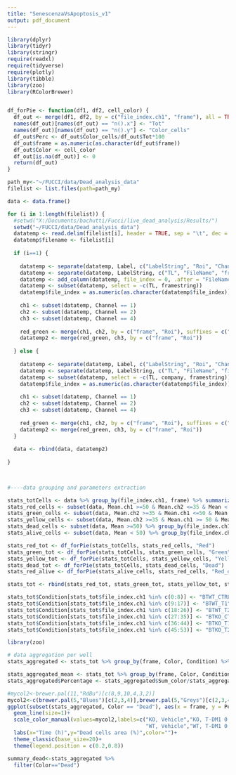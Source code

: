 ```yaml
---
title: "SenescenzaVsApoptosis_v1"
output: pdf_document
---
```


```r

library(dplyr)
library(tidyr)
library(stringr)
require(readxl)
require(tidyverse)
require(plotly)
library(tibble)
library(zoo)
library(RColorBrewer)


df_forPie <- function(df1, df2, cell_color) {
  df_out <- merge(df1, df2, by = c("file_index.ch1", "frame"), all = TRUE)
  names(df_out)[names(df_out) == "n().x"] <- "Tot"
  names(df_out)[names(df_out) == "n().y"] <- "Color_cells"
  df_out$Perc <- df_out$Color_cells/df_out$Tot*100
  df_out$frame = as.numeric(as.character(df_out$frame))
  df_out$Color <- cell_color
  df_out[is.na(df_out)] <- 0
  return(df_out)
}

path_my<-"~/FUCCI/data/Dead_analysis_data"
filelist <- list.files(path=path_my)

data <- data.frame()

for (i in 1:length(filelist)) {
  #setwd("X:/Documents/bachutti/Fucci/live_dead_analysis/Results/")
  setwd("~/FUCCI/data/Dead_analysis_data")
  datatemp <- read.delim(filelist[i], header = TRUE, sep = "\t", dec = ".")
  datatemp$filename <- filelist[i]
  
  if (i==1) {
    
    datatemp <- separate(datatemp, Label, c("LabelString", "Roi", "Channel") , sep = ":")
    datatemp <- separate(datatemp, LabelString, c("TL", "FileName", "framestring", "frame") , sep = "_")
    datatemp <- add_column(datatemp, file_index = 0, .after = "FileName")
    datatemp <- subset(datatemp, select = -c(TL, framestring))
    datatemp$file_index = as.numeric(as.character(datatemp$file_index))
    
    ch1 <- subset(datatemp, Channel == 1)
    ch2 <- subset(datatemp, Channel == 2)
    ch3 <- subset(datatemp, Channel == 4)
    
    red_green <- merge(ch1, ch2, by = c("frame", "Roi"), suffixes = c(".ch1", ".ch2"))
    datatemp2 <- merge(red_green, ch3, by = c("frame", "Roi"))
    
  } else {
    
    datatemp <- separate(datatemp, Label, c("LabelString", "Roi", "Channel") , sep = ":")
    datatemp <- separate(datatemp, LabelString, c("TL", "FileName", "file_index", "company", "framestring", "frame"))
    datatemp <- subset(datatemp, select = -c(TL, company, framestring))
    datatemp$file_index = as.numeric(as.character(datatemp$file_index))
    
    ch1 <- subset(datatemp, Channel == 1)
    ch2 <- subset(datatemp, Channel == 2)
    ch3 <- subset(datatemp, Channel == 4)
    
    red_green <- merge(ch1, ch2, by = c("frame", "Roi"), suffixes = c(".ch1", ".ch2"))
    datatemp2 <- merge(red_green, ch3, by = c("frame", "Roi"))
  }
  
  data <- rbind(data, datatemp2)
  
}

 

#----data grouping and parameters extraction

stats_totCells <- data %>% group_by(file_index.ch1, frame) %>% summarize(n())
stats_red_cells <- subset(data, Mean.ch1 >=50 & Mean.ch2 <=35 & Mean < 50) %>% group_by(file_index.ch1, frame) %>% summarize(n())
stats_green_cells <- subset(data, Mean.ch2 >=35 & Mean.ch1 <=50 & Mean < 50) %>% group_by(file_index.ch1, frame) %>% summarize(n())
stats_yellow_cells <- subset(data, Mean.ch2 >=35 & Mean.ch1 >= 50 & Mean < 50) %>% group_by(file_index.ch1, frame) %>% summarize(n())
stats_dead_cells <- subset(data, Mean >=50) %>% group_by(file_index.ch1, frame) %>% summarize(n())
stats_alive_cells <- subset(data, Mean < 50) %>% group_by(file_index.ch1, frame) %>% summarize(n())

stats_red_tot <- df_forPie(stats_totCells, stats_red_cells, "Red")
stats_green_tot <- df_forPie(stats_totCells, stats_green_cells, "Green")
stats_yellow_tot <- df_forPie(stats_totCells, stats_yellow_cells, "Yellow")
stats_dead_tot <- df_forPie(stats_totCells, stats_dead_cells, "Dead")
stats_red_alive <- df_forPie(stats_alive_cells, stats_red_cells, "Red_over_alive")

stats_tot <- rbind(stats_red_tot, stats_green_tot, stats_yellow_tot, stats_dead_tot, stats_red_alive)

stats_tot$Condition[stats_tot$file_index.ch1 %in% c(0:8)] <- "BTWT_CTRL"
stats_tot$Condition[stats_tot$file_index.ch1 %in% c(9:17)] <- "BTWT_T1"
stats_tot$Condition[stats_tot$file_index.ch1 %in% c(18:26)] <- "BTWT_T2"
stats_tot$Condition[stats_tot$file_index.ch1 %in% c(27:35)] <- "BTKO_CTRL"
stats_tot$Condition[stats_tot$file_index.ch1 %in% c(36:44)] <- "BTKO_T1"
stats_tot$Condition[stats_tot$file_index.ch1 %in% c(45:53)] <- "BTKO_T2"

```


```r
library(zoo)

# data aggregation per well
stats_aggregated <- stats_tot %>% group_by(frame, Color, Condition) %>% summarize(Sum_cells = sum(Tot), Sum_color = sum(Color_cells))

stats_aggregated_mean <- stats_tot %>% group_by(frame, Color, Condition) %>% summarize(Mean_Percentage = mean(Perc))#, SE_Percentage = stderr(Perc))
stats_aggregated$Percentage <- stats_aggregated$Sum_color/stats_aggregated$Sum_cells*100

#mycol2<-brewer.pal(11,"RdBu")[c(8,9,10,4,3,2)]
mycol2<-c(brewer.pal(5,"Blues")[c(2,3,4)],brewer.pal(5,"Greys")[c(2,3,4)])
ggplot(subset(stats_aggregated, Color == "Dead"), aes(x = frame, y = Percentage, color = Condition)) + 
  geom_line(size=1)+
  scale_color_manual(values=mycol2,labels=c("KO, Vehicle","KO, T-DM1 0.1", "KO, T-DM1 1",
                                            "WT, Vehicle","WT, T-DM1 0.1", "WT, T-DM1 1"))+
  labs(x="Time (h)",y="Dead cells area (%)",color="")+
  theme_classic(base_size=20)+
  theme(legend.position = c(0.2,0.8))

summary_dead<-stats_aggregated %>% 
  filter(Color=="Dead")
```
